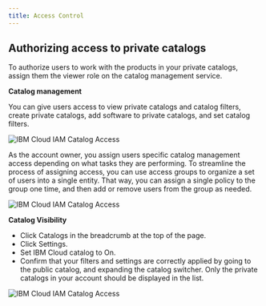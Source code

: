 ```yaml
---
title: Access Control
---
```



<PageDescription>


</PageDescription>

## **Authorizing access to private catalogs**

To authorize users to work with the products in your private catalogs, assign them the viewer role on the catalog management service. 

**Catalog management**

You can give users access to view private catalogs and catalog filters, create private catalogs, add software to private catalogs, and set catalog filters. 

![IBM Cloud IAM Catalog Access](images/CatalogIAM.png)

As the account owner, you assign users specific catalog management access depending on what tasks they are performing. To streamline the process of assigning access, you can use access groups to organize a set of users into a single entity. That way, you can assign a single policy to the group one time, and then add or remove users from the group as needed. 

![IBM Cloud IAM Catalog Access](images/CatalogAssignIAM.png)

**Catalog Visibility**

- Click Catalogs in the breadcrumb at the top of the page.
- Click Settings.
- Set IBM Cloud catalog to On.
- Confirm that your filters and settings are correctly applied by going to the public catalog, and expanding the catalog switcher. Only the private catalogs in your account should be displayed in the list.

![IBM Cloud IAM Catalog Access](images/Visibility.png)

